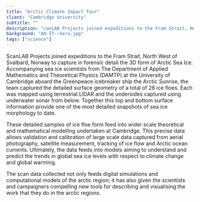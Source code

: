```yaml
---
title: "Arctic Climate Impact Tour"
client: "Cambridge University"
subtitle: ""
description: "canLAB Projects joined expeditions to the Fram Strait, North West of Svalbard, Norway to capture in forensic detail the 3D form of Arctic Sea Ice."
background: "AA-IT--hero.jpg"
tags: ["science"]
---
```



ScanLAB Projects joined expeditions to the Fram Strait, North West of Svalbard, Norway to capture in forensic detail the 3D form of Arctic Sea Ice. Accompanying sea ice scientists from The Department of Applied Mathematics and Theoretical Physics (DAMTP) at the University of Cambridge aboard the Greenpeace icebreaker ship the Arctic Sunrise, the team captured the detailed surface geometry of a total of 26 ice floes. Each was mapped using terrestrial LIDAR and the undersides captured using underwater sonar from below. Together this top and bottom surface information provide one of the most detailed snapshots of sea ice morphology to date.

These detailed samples of ice floe form feed into wider scale theoretical and mathematical modelling undertaken at Cambridge. This precise data allows validation and calibration of large scale data captured from aerial photography, satellite measurement, tracking of ice flow and Arctic ocean currents. Ultimately, the data feeds into models aiming to understand and predict the trends in global sea ice levels with respect to climate change and global warming.

The scan data collected not only feeds digital simulations and computational models of the arctic region; it has also given the scientists and campaigners compelling new tools for describing and visualising the work that they do in the arctic regions.

<ImageMagic
  href="arctic-001.jpg"
  caption="The Arctic Sunrise wedged between ice floes in the Fram Strait. © Nick Cobbing/Greenpeace"
/>
<ImageMagic
  href="arctic-002.jpg"
  caption="Diagram showing position of drill holes and scan locations"
/>
<ImageMagic
  href="arctic-003.jpg"
  caption="Drill holes measure the thickness of ice. © Nick Cobbing/Greenpeace"
/>
